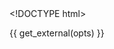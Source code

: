 <!DOCTYPE html>
<html>
  <head>
    <meta http-equiv="Content-Type" content="text/html; charset=utf-8"/>

    <title>{{ opts$params$title }}</title>

    {{ get_external(opts) }}

  </head>

  <body>
    <script type="text/javascript">
    ```r

    data = {{ get_data_as_json(opts) }}

    decimal_format = d3.format(".2f")

    color_scale = {{ get_d3_color_scale(opts) }}

    plot = append_plot(
        width: {{ opts$params$width }}
        height: {{ opts$params$height }}
        padding: {{ get_padding_param(opts) }}
        x_domain: {{ get_xlim_param(opts)}}
        y_domain: {{ get_ylim_param(opts)}}
        title: "{{ opts$params$title }}"
        xlab: "{{ opts$params$xlab }}"
        ylab: "{{ opts$params$ylab }}"
    )

    line = d3.svg.line()
        .interpolate("basis")
        .x((d) -> plot.scales.x(d.x))
        .y((d) -> plot.scales.y(d.y))

    g_line = plot.selectAll(".line")
        .data(data)
      .enter().append("g")
        .attr("class", ".line")

    g_line.append("path")
        .attr("class", "line")
        .attr("d", (d) -> line(d.values))
        # .style("stroke", (d) -> color(d.name))

    # city.append("text")
    #     .datum(function(d) { return {name: d.name, value: d.values[d.values.length - 1]}; })
    #     .attr("transform", function(d) { return "translate(" + x(d.value.date) + "," + y(d.value.temperature) + ")"; })
    #     .attr("x", 3)
    #     .attr("dy", ".35em")
    #     .text(function(d) { return d.name; });



    # plot.append("defs").append("clipPath")
    #     .attr("id", "clip")
    #   .append("rect")
    #     .attr("width", plot.width)
    #     .attr("height", plot.height);

    # clip = plot.append("g").attr("clip-path", "url(#clip)")

    # transform = (d) ->
    #     "translate(#{plot.scales.x(d.x)},#{plot.scales.y(d.y)})"

    # clip.append("rect")
    #   .attr(
    #         "class": "overlay"
    #         "width":  plot.width
    #         "height": plot.height
    #         "fill": "none"
    #         "pointer-events": "all"
    #   ).style("cursor","move")
    #   .call(d3.behavior.zoom()
    #       .x(plot.scales.x)
    #       .y(plot.scales.y)
    #       .scaleExtent([1, Infinity])
    #       .on("zoom", () -> redraw() )
    #   )

    # circles = clip.selectAll("circle")
    #     .data(data)
    #   .enter().append("svg:circle")
    #     .attr(
    #         "r": radius
    #         "title": (d) -> "<strong>#{d.name__}</strong><br>x: #{decimal_format(d.x)}<br>y: #{decimal_format(d.y)}"
    #         "class": "circle_tooltip"
    #         "transform": transform
    #         "fill": (d) -> color_scale(d.colorize__)
    #     )

    # names = clip.selectAll("text")
    #     .data(data, (d) -> d.name__)
    #   .enter().append("text")
    #     .text((d) -> d.name__)
    #     .attr(
    #         "dy": ".32em"
    #         "dx": "8"
    #         "text-anchor": "left"
    #         "display": "none"
    #         "transform":  transform
    #     )

    # redraw = () ->
    #     plot.select(".x.axis").call(plot.axes.x);
    #     plot.select(".y.axis").call(plot.axes.y);
    #     circles.attr("transform", transform)
    #     names.attr("transform", transform)

    # $(".circle_tooltip").tooltip
    #     html: true
    #     container: "body"
    #     placement: "top"

    # sidebar = plot.append("g")
    #     .attr("transform","translate(#{plot.width + 15},#{0})")

    # g_names = sidebar.append("g")
    #     .style("cursor", "pointer")
    #     .style("font-size","22px")
    #     .on("click", () -> toggle_names() )



    # g_color_legend = sidebar.selectAll(".key")
    #     .data(color_scale.domain().reverse())
    #   .enter().append("g")
    #     .attr(
    #           "transform": (d, i) -> "translate(0, #{i * (radius * 2 + 15) + 50})"
    #           "class": "key"
    #     )

    # g_color_legend.append("circle")
    #     .attr(
    #         "r": radius
    #         "fill": color_scale
    #     )

    # # legend_names = get_legend_names_param(opts)
    # g_color_legend.append("text")
    #     .attr(
    #         "x": radius + 10
    #         "y": 0
    #         "dy": ".35em"
    #     ).text((d) -> d)
    #     # ).text((d,i) -> legend_names[i])


    # d3.select(window).on("keydown", () ->
    #     # switch (d3.event.keyCode) {
    #       # case : year = Math.max(year0, year - 10); break;
    #       # case 39: year = Math.min(year1, year + 10); break;
    #     # }
    #     # console.log(d3.event.keyCode)
    #     if (d3.event.keyCode in [78, 32]) # 'n' or 'space bar'
    #         change()
    # )

    # g_names.append("circle")
    #     .attr("r", 7)
    #     .attr("stroke","black")
    #     .attr("stroke-width",2)

    # g_names.append("text")
    #     .attr('text-anchor', 'start')
    #     .attr('dy', '.32em')
    #     .attr('dx', '12')


    # toggle_names = ()->
    #     if g_names.classed("show_names")
    #         g_names.attr("class","")
    #         toggle_g_names()
    #     else
    #         g_names.attr("class","show_names")
    #         toggle_g_names()

    # toggle_g_names = ()->
    #     if g_names.classed("show_names")
    #         names.attr("display", "inline")
    #         g_names.select("circle").attr("fill","black")
    #         # g_names.select("text").text(" Hide names")
    #     else
    #         names.attr("display", "none")
    #         g_names.select("circle").attr("fill","white")
    #         g_names.select("text").text("Show names")

    # toggle_g_names()

    ```
    </script>
  </body>
</html>